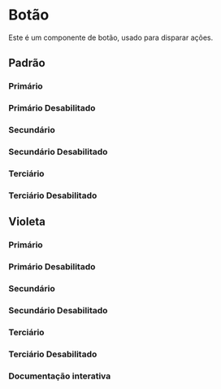 

<Meta of={Story} />

# Botão

Este é um componente de botão, usado para disparar ações.

## Padrão

### Primário
<Canvas of={Story.Primary} />

### Primário Desabilitado
<Canvas of={Story.PrimaryDisabled} />

### Secundário
<Canvas of={Story.Secondary} />

### Secundário Desabilitado
<Canvas of={Story.SecondaryDisabled} />

### Terciário
<Canvas of={Story.Tertiary} />

### Terciário Desabilitado
<Canvas of={Story.TertiaryDisabled} />

## Violeta

### Primário
<Canvas of={Story.Violet} />

### Primário Desabilitado
<Canvas of={Story.VioletDisabled} />

### Secundário
<Canvas of={Story.VioletSecondary} />

### Secundário Desabilitado
<Canvas of={Story.VioletSecondaryDisabled} />

### Terciário
<Canvas of={Story.VioletTertiary} />

### Terciário Desabilitado
<Canvas of={Story.VioletTertiaryDisabled} />

### Documentação interativa
<Primary />
<Controls />